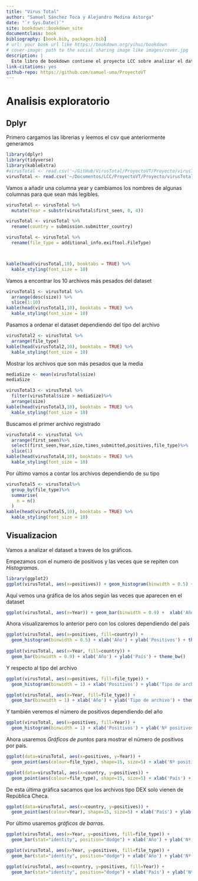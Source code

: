 ```yaml
--- 
title: "Virus Total"
author: "Samuel Sánchez Toca y Alejandro Medina Astorga"
date: "`r Sys.Date()`"
site: bookdown::bookdown_site
documentclass: book
bibliography: [book.bib, packages.bib]
# url: your book url like https://bookdown.org/yihui/bookdown
# cover-image: path to the social sharing image like images/cover.jpg
description: |
  Este libro de bookdown contiene el proyecto LCC sobre analizar el dataset de VirusTotal.
link-citations: yes
github-repo: https://github.com/samuel-uma/ProyectoVT
---
```


# Analisis exploratorio

## Dplyr

  
Primero cargamos las librerias y leemos el csv que anteriormente generamos
```r
library(dplyr)
library(tidyverse)
library(kableExtra)
#virusTotal <- read.csv('~/GitHub/VirusTotal/ProyectoVT/Proyecto/virusTotal.csv')
virusTotal <- read.csv('~/Documentos/LCC/ProyectoVT/Proyecto/virusTotal.csv')

```


Vamos a añadir una columna year y cambiamos los nombres de algunas columnas para que sean más legibles.

```r
virusTotal <- virusTotal %>% 
  mutate(Year = substr(virusTotal$first_seen, 0, 4))

virusTotal <- virusTotal %>%
  rename(country = submission.submitter_country)

virusTotal <- virusTotal %>%
  rename(file_type = additional_info.exiftool.FileType)



kable(head(virusTotal,10), booktabs = TRUE) %>%
  kable_styling(font_size = 10)

```

Vamos a encontrar los 10 archivos más pesados del dataset  
  
```r
virusTotal1 <- virusTotal %>%
  arrange(desc(size)) %>%
  slice(1:10)
kable(head(virusTotal1,10), booktabs = TRUE) %>%
  kable_styling(font_size = 10)
```


Pasamos a ordenar el dataset dependiendo del tipo del archivo

```r
virusTotal2 <- virusTotal %>%
  arrange(file_type)
kable(head(virusTotal2,10), booktabs = TRUE) %>%
  kable_styling(font_size = 10)
```

Mostrar los archivos que son más pesados que la media

```r

mediaSize <- mean(virusTotal$size)
mediaSize

virusTotal3 <- virusTotal %>%
  filter(virusTotal$size > mediaSize)%>%
  arrange(size)
kable(head(virusTotal3,10), booktabs = TRUE) %>%
  kable_styling(font_size = 10)
```

Buscamos el primer archivo registrado
```r

virusTotal4 <- virusTotal %>%
  arrange(first_seen)%>%
  select(first_seen,Year,size,times_submitted,positives,file_type)%>%
  slice(1)
kable(head(virusTotal4,10), booktabs = TRUE) %>%
  kable_styling(font_size = 10)
```


Por último vamos a contar los archivos dependiendo de su tipo

```r
virusTotal5 <- virusTotal%>%
  group_by(file_type)%>%
  summarise(
    n = n()
  )
kable(head(virusTotal5,10), booktabs = TRUE) %>%
  kable_styling(font_size = 10)
```

## Visualizacion

Vamos a analizar el dataset a traves de los gráficos.

Empezamos con el numero de positivos y las veces que se repiten con *Histogramas*.
```r

library(ggplot2)
ggplot(virusTotal, aes(x=positives)) + geom_histogram(binwidth = 0.5) + xlab('Positivos') + ylab('Nº de veces') + theme_bw()
```

Aquí vemos una gráfica de los años según las veces que aparecen en el dataset
```r
ggplot(virusTotal, aes(x=Year)) + geom_bar(binwidth = 0.9) +  xlab('Año') + ylab('Nº de veces') + theme_bw()
```

Ahora visualizaremos lo anterior pero con los colores dependiendo del país
```r
ggplot(virusTotal, aes(x=positives, fill=country)) + 
  geom_histogram(binwidth = 0.5) + xlab('Año') + ylab('Positivos') + theme_bw()
              
ggplot(virusTotal, aes(x=Year, fill=country)) + 
  geom_bar(binwidth = 0.9) + xlab('Año') + ylab('País') + theme_bw()
```

Y respecto al tipo del archivo
```r
ggplot(virusTotal, aes(x=positives, fill=file_type)) + 
  geom_histogram(binwidth = 1) + xlab('Positivos') + ylab('Tipo de archivo') +  theme_bw()

ggplot(virusTotal, aes(x=Year, fill=file_type)) + 
  geom_bar(binwidth = 1) + xlab('Año') + ylab('Tipo de archivo') + theme_bw()
```


Y también veremos el número de positivos dependiendo del año
```r
ggplot(virusTotal, aes(x=positives, fill=Year)) + 
  geom_histogram(binwidth = 1) + xlab('Positivos') + ylab('Nº positivos') + theme_bw()
```

Ahora usaremos *Gráficos de puntos* para mostrar el número de positivos por país.
```r
ggplot(data=virusTotal, aes(x=positives, y=Year)) +
  geom_point(aes(colour=file_type), shape=15, size=5) + xlab('Nº positivos') + ylab('Año') + theme_bw()

ggplot(data=virusTotal, aes(x=country, y=positives)) +
  geom_point(aes(colour=file_type), shape=15, size=5) + xlab('País') + ylab('Nº positivos') + theme_bw()
```
De esta última gráfica sacamos que los archivos tipo DEX solo vienen de República Checa.


```r
ggplot(data=virusTotal, aes(x=country, y=positives)) +
  geom_point(aes(colour=Year), shape=15, size=5) + xlab('País') + ylab('Nº positivos') + theme_bw()
```


Por último usaremos *gráficos de barras*.
```r

ggplot(virusTotal, aes(x=Year, y=positives, fill=file_type)) +
  geom_bar(stat="identity", position="dodge") + xlab('Año') + ylab('Nº positivos') + theme_bw()

ggplot(virusTotal, aes(x=Year, y=positives, fill=file_type)) +
  geom_bar(stat="identity", position="dodge") + xlab('Año') + ylab('Nº positivos') + theme_bw()

ggplot(virusTotal, aes(x=country, y=positives, fill=Year)) +
  geom_bar(stat="identity", position="dodge") + xlab('País') + ylab('Nº positivos') + theme_bw()
```



